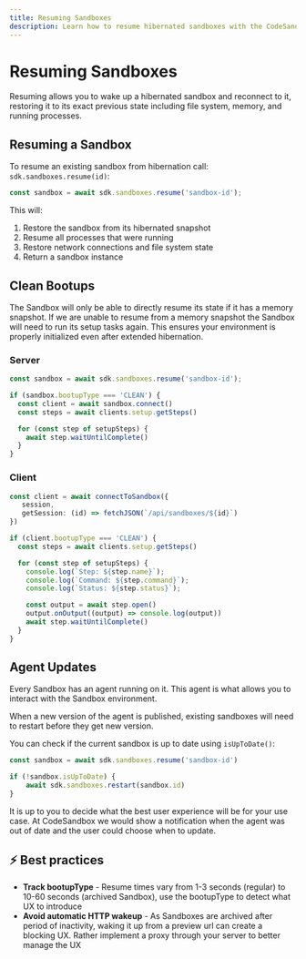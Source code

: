 ```yaml
---
title: Resuming Sandboxes
description: Learn how to resume hibernated sandboxes with the CodeSandbox SDK.
---
```



# Resuming Sandboxes

Resuming allows you to wake up a hibernated sandbox and reconnect to it, restoring it to its exact previous state including file system, memory, and running processes.

## Resuming a Sandbox

To resume an existing sandbox from hibernation call: `sdk.sandboxes.resume(id)`:

```ts
const sandbox = await sdk.sandboxes.resume('sandbox-id');
```

This will:

1. Restore the sandbox from its hibernated snapshot
2. Resume all processes that were running
3. Restore network connections and file system state
4. Return a sandbox instance

## Clean Bootups

The Sandbox will only be able to directly resume its state if it has a memory snapshot. If we are unable to resume from a memory snapshot the Sandbox will need to run its setup tasks again. This ensures your environment is properly initialized even after extended hibernation.

### Server

```ts
const sandbox = await sdk.sandboxes.resume('sandbox-id');

if (sandbox.bootupType === 'CLEAN') {
  const client = await sandbox.connect()
  const steps = await clients.setup.getSteps()

  for (const step of setupSteps) {
    await step.waitUntilComplete()
  }
}
```

### Client

```ts
const client = await connectToSandbox({
   session,
   getSession: (id) => fetchJSON(`/api/sandboxes/${id}`)
})

if (client.bootupType === 'CLEAN') {
  const steps = await clients.setup.getSteps()

  for (const step of setupSteps) {
    console.log(`Step: ${step.name}`);
    console.log(`Command: ${step.command}`);
    console.log(`Status: ${step.status}`);

    const output = await step.open()
    output.onOutput((output) => console.log(output))
    await step.waitUntilComplete()
  }
}
```

## Agent Updates

Every Sandbox has an agent running on it. This agent is what allows you to interact with the Sandbox environment.

When a new version of the agent is published, existing sandboxes will need to restart before they get new version.

You can check if the current sandbox is up to date using `isUpToDate()`:

```ts
const sandbox = await sdk.sandboxes.resume('sandbox-id')

if (!sandbox.isUpToDate) {
    await sdk.sandboxes.restart(sandbox.id)
}
```

It is up to you to decide what the best user experience will be for your use case. At CodeSandbox we would show a notification when the agent was out of date and the user could choose when to update.

## ⚡ Best practices

- **Track bootupType** - Resume times vary from 1-3 seconds (regular) to 10-60 seconds (archived Sandbox), use the bootupType to detect what UX to introduce
- **Avoid automatic HTTP wakeup** - As Sandboxes are archived after period of inactivity, waking it up from a preview url can create a blocking UX. Rather implement a proxy through your server to better manage the UX
